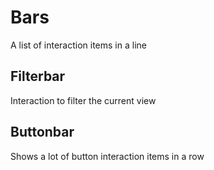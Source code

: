 

<Meta title='4.Organisms|Bars' />

# Bars
A list of interaction items in a line

## Filterbar
Interaction to filter the current view

<Preview withToolbar>
    <Story name='Filterbar'>
        <FilterBar />
    </Story>
</Preview>

## Buttonbar
Shows a lot of button interaction items in a row
<Preview withToolbar>
    <Story name='Buttonbar'>
        <ButtonBar />
    </Story>
</Preview>